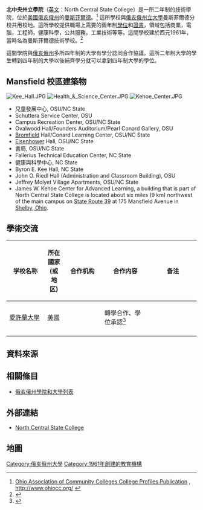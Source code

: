 {{Otheruses|美國大學列表|subject=位於美國俄亥俄州的北中央州立學院|other=位於美國的學院或大學}}
{{Infobox university
| Name =北中央州立學院
| EnglishName =North Central State College
| SealImage =Mansfield Campus.JPG
| SealInfo =北中央州立學院與俄亥俄州立大學曼斯菲爾德分校的歡迎指示牌
| Motto =
| Established =1961年
| Type =州立兩年制大學
| President =
| Chancellor =
| Location ={{USA}}[[俄亥俄州|俄亥俄州]]
| Campus =
| AreaTotal =
| Department =
| Staff = 
| Faculty =
| Professor =
| Associate Professor =
| Assistant Professor =
| Lecturer =
| Student =3,094
| Undergraduate = 
| Postgraduate =
| Adult education =
| Distance education =
| 4-year technological program =
| 2-year technological program =
| Affiliations = [[俄亥俄大學系統|俄亥俄大學系統]]
| Colors = 
| Website =http://www.ncstatecollege.edu/ 
}}
'''北中央州立學院'''（[[英文|英文]]：North Central State College）是一所二年制的技術學院，位於[[美國|美國]][[俄亥俄州|俄亥俄州]]的[[曼斯菲爾德_(俄亥俄州)|曼斯菲爾德]]。<ref>[http://www.ohiocc.org/pdf/ADPschools05web.pdf Ohio Association of Community Colleges College Profiles Publication] {{Wayback|url=http://www.ohiocc.org/pdf/ADPschools05web.pdf |date=20070928180445 }}, http://www.ohiocc.org/ {{Wayback|url=http://www.ohiocc.org/ |date=20161021215006 }}</ref> 這所學校與[[俄亥俄州立大學|俄亥俄州立大學]]曼斯菲爾德分校共用校地。這所學校提供職場上需要的兩年制[[學位|學位]]和[[證書|證書]]，領域包括商業，電腦，工程師，健康科學，公共服務，工業技術等等。這間學校建於西元1961年，當時名為曼斯菲爾德技術學校。<ref>{{cite web|url=http://www.nctc.tec.oh.us/geninfo.html|title=NC State College General Info|accessdate=2007-11-12|publisher=North Central State College|archive-date=2008-10-09|archive-url=https://web.archive.org/web/20081009232657/http://www.nctc.tec.oh.us/geninfo.html}}</ref>  

這間學院與[[俄亥俄州|俄亥俄州]]多所四年制的大學有學分認同合作協議。這所二年制大學的學生轉到四年制的大學以後補齊學分就可以拿到四年制大學的學位。

== Mansfield 校區建築物 ==
[[Image:Kee_Hall.JPG|thumb]]
[[Image:Health_&_Science_Center.JPG|thumb]]
[[Image:Kehoe_Center.JPG|thumb]]

*兒童發展中心, OSU/NC State
*Schuttera Service Center, OSU
*Campus Recreation Center, OSU/NC State
*Ovalwood Hall/Founders Auditorium/Pearl Conard Gallery, OSU
*[[Louis_Bromfield|Bromfield]] Hall/Conard Learning Center, OSU/NC State
*[[Dwight_D._Eisenhower|Eisenhower]] Hall, OSU/NC State
*書局, OSU/NC State
*Fallerius Technical Education Center, NC State
*健康與科學中心, NC State
*Byron E. Kee Hall, NC State
*John O. Riedl Hall (Administration and Classroom Building), OSU
*Jeffrey Molyet Village Apartments, OSU/NC State
*James W. Kehoe Center for Advanced Learning, a building that is part of North Central State College is located about six miles (9 km) northwest of the main campus on [[State_Route_39_(Ohio)|State Route 39]] at 175 Mansfield Avenue in [[Shelby,_Ohio|Shelby, Ohio]].

==學術交流== 
{| class="wikitable"
|-
! width="20%" | 学校名称
! width="10%" | 所在國家(或地区)
! width="20%" | 合作机构
! width="25%" | 合作内容
! width="25%" | 备注
|-
| [[愛許蘭大學|愛許蘭大學]]
| rowspan=1|[[美國|美國]]
| 
| 轉學合作、學位承認<ref>{{Cite web |url=https://www.richlandsource.com/education/additional-transfer-options-now-available-at-nc-state-college/article_2be1e5f0-ea35-11eb-b749-8b2585f3aa05.html |title=Additional transfer options now available at NC State College |access-date=2021-07-22 |archive-date=2021-07-24 |archive-url=https://web.archive.org/web/20210724033821/https://www.richlandsource.com/education/additional-transfer-options-now-available-at-nc-state-college/article_2be1e5f0-ea35-11eb-b749-8b2585f3aa05.html }}</ref>
| 
|-
|}

== 資料來源 ==
{{reflist}}

== 相關條目 ==
*[[俄亥俄州學院和大學列表|俄亥俄州學院和大學列表]]

== 外部連結==
*[https://web.archive.org/web/20071126042832/http://www.nctc.tec.oh.us/ North Central State College] 

== 地圖 ==
{{Mapit-US-cityscale|40.798611|-82.581667}}

{{coord|display=title}}
{{normdaten}}
{{DEFAULTSORT:North Central State College}}
[[Category:俄亥俄州大學|Category:俄亥俄州大學]]
[[Category:1961年創建的教育機構|Category:1961年創建的教育機構]]